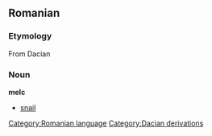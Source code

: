 == Romanian ==
=== Etymology ===
From Dacian
=== Noun ===
'''melc'''

* [[snail]]

[[Category:Romanian language]]
[[Category:Dacian derivations]]